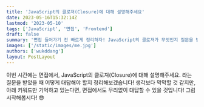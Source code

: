 ```yaml
---
title: 'JavaScript의 클로져(Closure)에 대해 설명해주세요'
date: 2023-05-16T15:32:14Z
lastmod: '2023-05-10'
tags: ['JavaScript', '면접', 'Frontend']
draft: false
summary: '면접 들어가기 전 빠르게 정리하자! JavaScript의 클로져가 무엇인지 질문을 받았다면? 본문과 같이 답변합시다!'
images: ['/static/images/me.jpg']
authors: ['wukddang']
layout: PostLayout
---
```


이번 시간에는 면접에서, JavaScript의 클로져(Closure)에 대해 설명해주세요. 라는 질문을 받았을 때 어떻게 대답해야 할지 정리해보겠습니다!
생각보다 막막할 것 같지만, 아래 키워드만 기억하고 있는다면, 면접에서도 무리없이 대답할 수 있을 것입니다! 그럼 시작해봅시다! 😎
